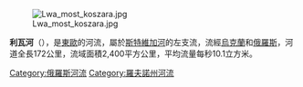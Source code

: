 [[Image:Lwa_most_koszara.jpg|right]]

'''利瓦河'''（{{lang-ru|Моства}}），是[[東歐|東歐]]的河流，屬於[[斯特維加河|斯特維加河]]的左支流，流經[[烏克蘭|烏克蘭]]和[[俄羅斯|俄羅斯]]，河道全長172公里，流域面積2,400平方公里，平均流量每秒10.1立方米。

{{DEFAULTSORT:Льва}}
[[Category:俄羅斯河流|Category:俄羅斯河流]]
[[Category:羅夫諾州河流|Category:羅夫諾州河流]]

{{Ukraine-river-stub}}
{{Russia-geo-stub}}